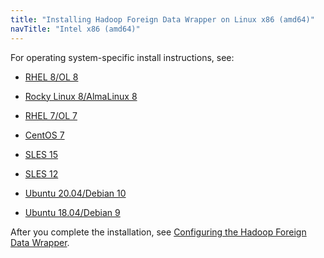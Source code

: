 ```yaml
---
title: "Installing Hadoop Foreign Data Wrapper on Linux x86 (amd64)"
navTitle: "Intel x86 (amd64)"
---
```


For operating system-specific install instructions, see:

  - [RHEL 8/OL 8](01_hadoop_rhel8_x86)

  - [Rocky Linux 8/AlmaLinux 8](02_hadoop_other_linux8_x86)
  - [RHEL 7/OL 7](03_hadoop_rhel7_x86)
  - [CentOS 7](04_hadoop_centos7_x86)
  - [SLES 15](05_hadoop_sles15_x86)
  - [SLES 12](07_hadoop_sles12_x86)
  - [Ubuntu 20.04/Debian 10](09_hadoop__ubuntu20_deb10_x86)
  - [Ubuntu 18.04/Debian 9](11_hadoop__ubuntu18_deb9_x86)

After you complete the installation, see [Configuring the Hadoop Foreign Data Wrapper](../../08_configuring_the_hadoop_data_adapter).
